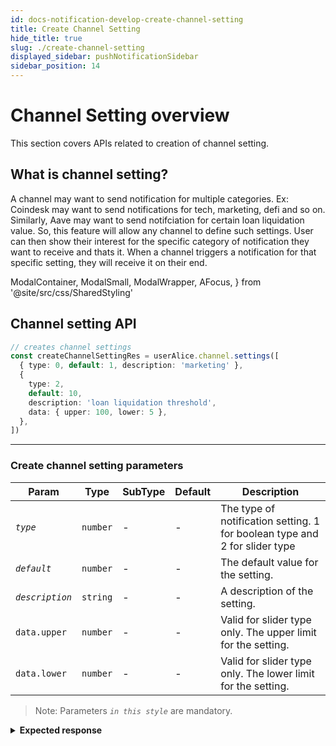 ```yaml
---
id: docs-notification-develop-create-channel-setting
title: Create Channel Setting
hide_title: true
slug: ./create-channel-setting
displayed_sidebar: pushNotificationSidebar
sidebar_position: 14
---
```


# Channel Setting overview

This section covers APIs related to creation of channel setting.

<head>
  <title>Create Channel Setting | Push Notification | Push Documentation</title>
</head>

## What is channel setting?

A channel may want to send notification for multiple categories. Ex: Coindesk may want to send notifications for tech, marketing, defi and so on. Similarly, Aave may want to send notifciation for certain loan liquidation value. So, this feature will allow any channel to define such settings. User can then show their interest for the specific category of notification they want to receive and thats it. When a channel triggers a notification for that specific setting, they will receive it on their end.

  ModalContainer,
  ModalSmall,
  ModalWrapper,
  AFocus,
} from '@site/src/css/SharedStyling'

## Channel setting API

<Tabs className="codetabs" groupId="code-examples">
  <TabItem value="js" attributes={{className: "codetab js"}} default>

```typescript
// creates channel settings
const createChannelSettingRes = userAlice.channel.settings([
  { type: 0, default: 1, description: 'marketing' },
  {
    type: 2,
    default: 10,
    description: 'loan liquidation threshold',
    data: { upper: 100, lower: 5 },
  },
])
```

  </TabItem>
</Tabs>

---

### Create channel setting parameters

| Param           | Type     | SubType | Default | Description                                                                |
| --------------- | -------- | ------- | ------- | -------------------------------------------------------------------------- |
| _`type`_        | `number` | -       | -       | The type of notification setting. 1 for boolean type and 2 for slider type |
| _`default`_     | `number` | -       | -       | The default value for the setting.                                         |
| _`description`_ | `string` | -       | -       | A description of the setting.                                              |
| `data.upper`    | `number` | -       | -       | Valid for slider type only. The upper limit for the setting.               |
| `data.lower`    | `number` | -       | -       | Valid for slider type only. The lower limit for the setting.               |

> Note: Parameters _`in this style`_ are mandatory.

<details>
  <summary><b>Expected response</b></summary>

```typescript
{
  transactionHash: '0xf5056d382f209b5a7bcbf08d69c80dd13079467ba38413da8ca065a45f901a32'
}
```

</details>
